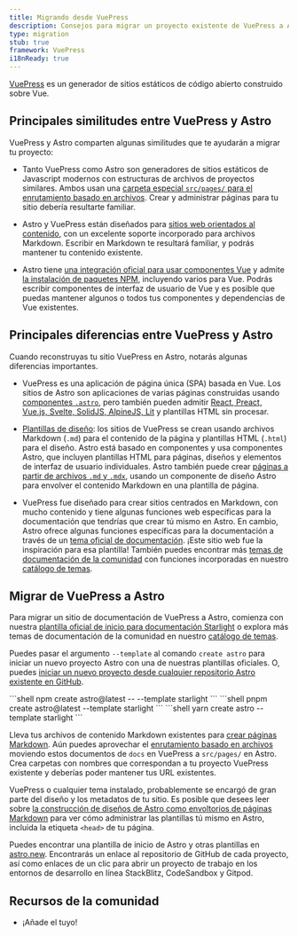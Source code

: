 ```yaml
---
title: Migrando desde VuePress
description: Consejos para migrar un proyecto existente de VuePress a Astro
type: migration
stub: true
framework: VuePress
i18nReady: true
---
```


[VuePress](https://vuePress.vuejs.org) es un generador de sitios estáticos de código abierto construido sobre Vue.

## Principales similitudes entre VuePress y Astro

VuePress y Astro comparten algunas similitudes que te ayudarán a migrar tu proyecto:

- Tanto VuePress como Astro son generadores de sitios estáticos de Javascript modernos con estructuras de archivos de proyectos similares. Ambos usan una [carpeta especial `src/pages/` para el enrutamiento basado en archivos](/es/core-concepts/astro-pages/). Crear y administrar páginas para tu sitio debería resultarte familiar.

- Astro y VuePress están diseñados para [sitios web orientados al contenido](/es/concepts/why-astro/#orientado-al-contenido), con un excelente soporte incorporado para archivos Markdown. Escribir en Markdown te resultará familiar, y podrás mantener tu contenido existente.

- Astro tiene [una integración oficial para usar componentes Vue](/es/guides/integrations-guide/vue/) y admite [la instalación de paquetes NPM](/es/guides/imports/#paquetes-npm), incluyendo varios para Vue. Podrás escribir componentes de interfaz de usuario de Vue y es posible que puedas mantener algunos o todos tus componentes y dependencias de Vue existentes.


## Principales diferencias entre VuePress y Astro

Cuando reconstruyas tu sitio VuePress en Astro, notarás algunas diferencias importantes.

- VuePress es una aplicación de página única (SPA) basada en Vue. Los sitios de Astro son aplicaciones de varias páginas construidas usando [componentes `.astro`](/es/core-concepts/astro-components/), pero también pueden admitir [React, Preact, Vue.js, Svelte, SolidJS, AlpineJS, Lit](/es/core-concepts/framework-components/) y plantillas HTML sin procesar.

- [Plantillas de diseño](/es/core-concepts/layouts/): los sitios de VuePress se crean usando archivos Markdown (`.md`) para el contenido de la página y plantillas HTML (`.html`) para el diseño. Astro está basado en componentes y usa componentes Astro, que incluyen plantillas HTML para páginas, diseños y elementos de interfaz de usuario individuales. Astro también puede crear [páginas a partir de archivos `.md` y `.mdx`](/es/guides/markdown-content/), usando un componente de diseño Astro para envolver el contenido Markdown en una plantilla de página.

- VuePress fue diseñado para crear sitios centrados en Markdown, con mucho contenido y tiene algunas funciones web específicas para la documentación que tendrías que crear tú mismo en Astro. En cambio, Astro ofrece algunas funciones específicas para la documentación a través de un [tema oficial de documentación](https://starlight.astro.build). ¡Este sitio web fue la inspiración para esa plantilla! También puedes encontrar más [temas de documentación de la comunidad](https://astro.build/themes?search=&categories%5B%5D=docs) con funciones incorporadas en nuestro [catálogo de temas](https://astro.build/themes?search=&categories%5B%5D=docs).


## Migrar de VuePress a Astro

Para migrar un sitio de documentación de VuePress a Astro, comienza con nuestra [plantilla oficial de inicio para documentación Starlight](https://starlight.astro.build) o explora más temas de documentación de la comunidad en nuestro [catálogo de temas](https://astro.build/themes?search=&categories%5B%5D=docs).

Puedes pasar el argumento `--template` al comando `create astro` para iniciar un nuevo proyecto Astro con una de nuestras plantillas oficiales. O, puedes [iniciar un nuevo proyecto desde cualquier repositorio Astro existente en GitHub](/es/install/auto/#plantillas-de-inicio).

  <PackageManagerTabs>
    <Fragment slot="npm">
    ```shell
    npm create astro@latest -- --template starlight
    ```
    </Fragment>
    <Fragment slot="pnpm">
    ```shell
    pnpm create astro@latest --template starlight
    ```
    </Fragment>
    <Fragment slot="yarn">
    ```shell
    yarn create astro --template starlight
    ```
    </Fragment>
  </PackageManagerTabs>

Lleva tus archivos de contenido Markdown existentes para [crear páginas Markdown](/es/guides/markdown-content/). Aún puedes aprovechar el [enrutamiento basado en archivos](/es/core-concepts/routing/) moviendo estos documentos de `docs` en VuePress a `src/pages/` en Astro. Crea carpetas con nombres que correspondan a tu proyecto VuePress existente y deberías poder mantener tus URL existentes.

VuePress o cualquier tema instalado, probablemente se encargó de gran parte del diseño y los metadatos de tu sitio. Es posible que desees leer sobre [la construcción de diseños de Astro como envoltorios de páginas Markdown](/es/core-concepts/layouts/#plantillas-de-markdownmdx) para ver cómo administrar las plantillas tú mismo en Astro, incluida la etiqueta `<head>` de tu página.

Puedes encontrar una plantilla de inicio de Astro y otras plantillas en [astro.new](https://astro.new). Encontrarás un enlace al repositorio de GitHub de cada proyecto, así como enlaces de un clic para abrir un proyecto de trabajo en los entornos de desarrollo en línea StackBlitz, CodeSandbox y Gitpod.

## Recursos de la comunidad

- ¡Añade el tuyo!

